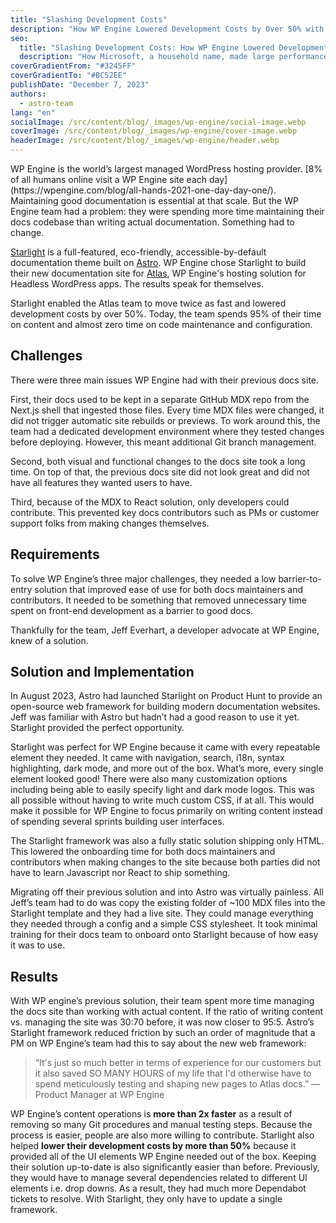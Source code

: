 ```yaml
---
title: "Slashing Development Costs"
description: "How WP Engine Lowered Development Costs by Over 50% with Astro’s Starlight"
seo:
  title: "Slashing Development Costs: How WP Engine Lowered Development Costs by Over 50% with Astro’s Starlight"
  description: "How Microsoft, a household name, made large performance gains using Astro for their Fluent 2 design system website."
coverGradientFrom: "#3245FF"
coverGradientTo: "#BC52EE"
publishDate: "December 7, 2023"
authors:
  - astro-team
lang: "en"
socialImage: /src/content/blog/_images/wp-engine/social-image.webp
coverImage: /src/content/blog/_images/wp-engine/cover-image.webp
headerImage: /src/content/blog/_images/wp-engine/header.webp
---
```



<div class="space-y-8 text-white">
	<div class="text-2xl leading-normal tracking-normal text-astro-gray-100">
		WP Engine is the world’s largest managed WordPress hosting provider. [8% of all humans online
		visit a WP Engine site each day](https://wpengine.com/blog/all-hands-2021-one-day-day-one/).
		Maintaining good documentation is essential at that scale. But the WP Engine team had a problem:
		they were spending more time maintaining their docs codebase than writing actual documentation.
		Something had to change.
	</div>
</div>

[Starlight](https://starlight.astro.build/) is a full-featured, eco-friendly, accessible-by-default documentation theme built on [Astro](https://astro.build/). WP Engine chose Starlight to build their new documentation site for [Atlas](https://developers.wpengine.com/docs/atlas/overview/), WP Engine's hosting solution for Headless WordPress apps. The results speak for themselves.

Starlight enabled the Atlas team to move twice as fast and lowered development costs by over 50%. Today, the team spends 95% of their time on content and almost zero time on code maintenance and configuration.

<ImageFigure caption="Content operations are twice as fast while development costs have reduced by over 50%.">
	<BlogContentImage src={wpEngineResults} />
</ImageFigure>

## Challenges

There were three main issues WP Engine had with their previous docs site.

First, their docs used to be kept in a separate GitHub MDX repo from the Next.js shell that ingested those files. Every time MDX files were changed, it did not trigger automatic site rebuilds or previews. To work around this, the team had a dedicated development environment where they tested changes before deploying. However, this meant additional Git branch management.

Second, both visual and functional changes to the docs site took a long time. On top of that, the previous docs site did not look great and did not have all features they wanted users to have.

Third, because of the MDX to React solution, only developers could contribute. This prevented key docs contributors such as PMs or customer support folks from making changes themselves.

## Requirements

To solve WP Engine’s three major challenges, they needed a low barrier-to-entry solution that improved ease of use for both docs maintainers and contributors. It needed to be something that removed unnecessary time spent on front-end development as a barrier to good docs.

Thankfully for the team, Jeff Everhart, a developer advocate at WP Engine, knew of a solution.

## Solution and Implementation

In August 2023, Astro had launched Starlight on Product Hunt to provide an open-source web framework for building modern documentation websites. Jeff was familiar with Astro but hadn’t had a good reason to use it yet. Starlight provided the perfect opportunity.

<ImageFigure caption="Homepage for Starlight.">
	<BlogContentImage src={starlightHomepage} />
</ImageFigure>

Starlight was perfect for WP Engine because it came with every repeatable element they needed. It came with navigation, search, i18n, syntax highlighting, dark mode, and more out of the box. What’s more, every single element looked good! There were also many customization options including being able to easily specify light and dark mode logos. This was all possible without having to write much custom CSS, if at all. This would make it possible for WP Engine to focus primarily on writing content instead of spending several sprints building user interfaces.

<ImageFigure caption="Docs example for Starlight.">
	<BlogContentImage src={starlightDocsExample} />
</ImageFigure>

The Starlight framework was also a fully static solution shipping only HTML. This lowered the onboarding time for both docs maintainers and contributors when making changes to the site because both parties did not have to learn Javascript nor React to ship something.

Migrating off their previous solution and into Astro was virtually painless. All Jeff’s team had to do was copy the existing folder of ~100 MDX files into the Starlight template and they had a live site. They could manage everything they needed through a config and a simple CSS stylesheet. It took minimal training for their docs team to onboard onto Starlight because of how easy it was to use.

## Results

With WP engine’s previous solution, their team spent more time managing the docs site than working with actual content. If the ratio of writing content vs. managing the site was 30:70 before, it was now closer to 95:5. Astro’s Starlight framework reduced friction by such an order of magnitude that a PM on WP Engine’s team had this to say about the new web framework:

<Blockquote>
	<Fragment slot="quote">
		“It's just so much better in terms of experience for our customers but it also saved SO MANY
		HOURS of my life that I'd otherwise have to spend meticulously testing and shaping new pages to
		Atlas docs.”
	</Fragment>
	<Fragment slot="caption">— Product Manager at WP Engine</Fragment>
</Blockquote>

WP Engine’s content operations is **more than 2x faster** as a result of removing so many Git procedures and manual testing steps. Because the process is easier, people are also more willing to contribute. Starlight also helped **lower their development costs by more than 50%** because it provided all of the UI elements WP Engine needed out of the box. Keeping their solution up-to-date is also significantly easier than before. Previously, they would have to manage several dependencies related to different UI elements i.e. drop downs. As a result, they had much more Dependabot tickets to resolve. With Starlight, they only have to update a single framework.

<ImageFigure caption="Before: many Dependabot tickets. After: 0 open tickets.">
	<BlogContentImage src={dependabotBeforeAfter} />
</ImageFigure>
